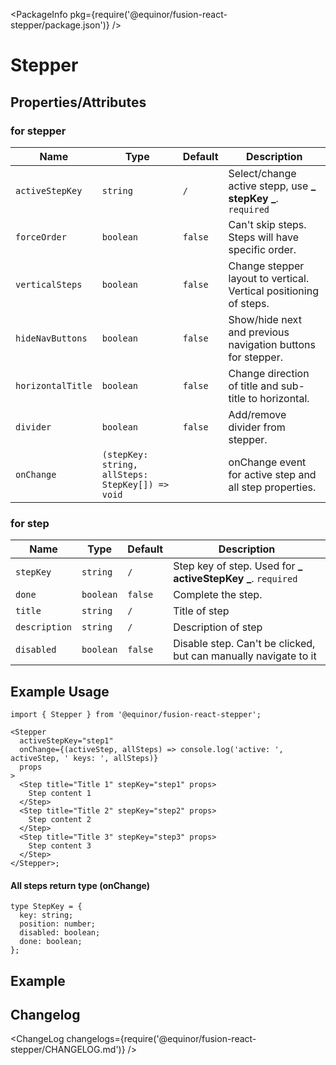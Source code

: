 
<Meta title="Data/Stepper" component={Stepper} />

<PackageInfo pkg={require('@equinor/fusion-react-stepper/package.json')} />

# Stepper

## Properties/Attributes

### for stepper

| Name              | Type                                             | Default | Description                                                       |
| ----------------- | ------------------------------------------------ | ------- | ----------------------------------------------------------------- |
| `activeStepKey`   | `string`                                         | `/`     | Select/change active stepp, use **_ stepKey _**. `required`       |
| `forceOrder`      | `boolean`                                        | `false` | Can't skip steps. Steps will have specific order.                 |
| `verticalSteps`   | `boolean`                                        | `false` | Change stepper layout to vertical. Vertical positioning of steps. |
| `hideNavButtons`  | `boolean`                                        | `false` | Show/hide next and previous navigation buttons for stepper.       |
| `horizontalTitle` | `boolean`                                        | `false` | Change direction of title and sub-title to horizontal.            |
| `divider`         | `boolean`                                        | `false` | Add/remove divider from stepper.                                  |
| `onChange`        | `(stepKey: string, allSteps: StepKey[]) => void` |         | onChange event for active step and all step properties.           |

### for step

| Name          | Type      | Default | Description                                                     |
| ------------- | --------- | ------- | --------------------------------------------------------------- |
| `stepKey`     | `string`  | `/`     | Step key of step. Used for **_ activeStepKey _**. `required`    |
| `done`        | `boolean` | `false` | Complete the step.                                              |
| `title`       | `string`  | `/`     | Title of step                                                   |
| `description` | `string`  | `/`     | Description of step                                             |
| `disabled`    | `boolean` | `false` | Disable step. Can't be clicked, but can manually navigate to it |

## Example Usage

```tsx
import { Stepper } from '@equinor/fusion-react-stepper';

<Stepper
  activeStepKey="step1"
  onChange={(activeStep, allSteps) => console.log('active: ', activeStep, ' keys: ', allSteps)}
  props
>
  <Step title="Title 1" stepKey="step1" props>
    Step content 1
  </Step>
  <Step title="Title 2" stepKey="step2" props>
    Step content 2
  </Step>
  <Step title="Title 3" stepKey="step3" props>
    Step content 3
  </Step>
</Stepper>;
```

#### All steps return type (onChange)

```tsx
type StepKey = {
  key: string;
  position: number;
  disabled: boolean;
  done: boolean;
};
```

## Example

<StoryExample storyId="examples-stepper--component" showSource />

## Changelog

<ChangeLog changelogs={require('@equinor/fusion-react-stepper/CHANGELOG.md')} />
